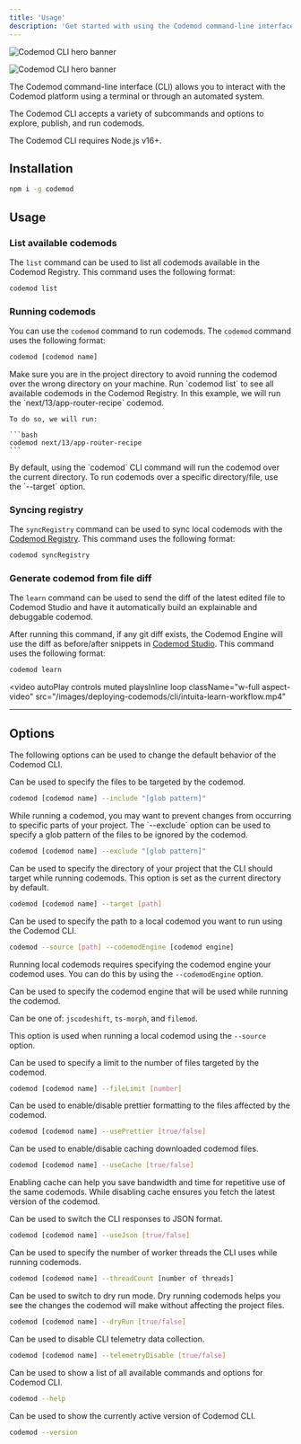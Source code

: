 ```yaml
---
title: 'Usage'
description: 'Get started with using the Codemod command-line interface.'
---
```


<img
  className="block dark:hidden"
  src="/images/deploying-codemods/cli/hero-light.svg"
  alt="Codemod CLI hero banner"
/>

<img
  className="hidden dark:block"
  src="/images/deploying-codemods/cli/hero-dark.svg"
  alt="Codemod CLI hero banner"
/>

The Codemod command-line interface (CLI) allows you to interact with the Codemod platform using a terminal or through an automated system.

The Codemod CLI accepts a variety of subcommands and options to explore, publish, and run codemods.

<Note>
The Codemod CLI requires Node.js v16+.
</Note>

## Installation

```bash
npm i -g codemod
```

## Usage

### List available codemods

The `list` command can be used to list all codemods available in the Codemod Registry. This command uses the following format:

```bash
codemod list
```

### Running codemods

You can use the `codemod` command to run codemods. The `codemod` command uses the following format:

```bash
codemod [codemod name]
```

<AccordionGroup>
<Accordion title="Example">
  <Steps>
  <Step title="Go to project directory">
    Make sure you are in the project directory to avoid running the codemod over the wrong directory on your machine.
  </Step>
  <Step title="List available codemods">
    Run `codemod list` to see all available codemods in the Codemod Registry.
  </Step>
  <Step title="Run codemod">
    In this example, we will run the `next/13/app-router-recipe` codemod.

    To do so, we will run: 

    ```bash
    codemod next/13/app-router-recipe
    ```
  </Step>
</Steps>

</Accordion>
<Accordion title="Running codemods over a specific directory or file.">
  By default, using the `codemod` CLI command will run the codemod over the current directory. To run codemods over a specific directory/file, use the `--target` option.
</Accordion>
</AccordionGroup>

### Syncing registry

The `syncRegistry` command can be used to sync local codemods with the [Codemod Registry](/codemod-registry/introduction). This command uses the following format:

```bash
codemod syncRegistry
```

### Generate codemod from file diff

The `learn` command can be used to send the diff of the latest edited file to Codemod Studio and have it automatically build an explainable and debuggable codemod.

After running this command, if any git diff exists, the Codemod Engine will use the diff as before/after snippets in [Codemod Studio](/codemod-studio/quickstart). This command uses the following format:

```bash
codemod learn
```

<video
  autoPlay
  controls
  muted
  playsInline
  loop
  className="w-full aspect-video"
  src="/images/deploying-codemods/cli/intuita-learn-workflow.mp4"
></video>

----

## Options

The following options can be used to change the default behavior of the Codemod CLI.

<ResponseField name="--include" type="glob pattern" default="**/*.*{ts,tsx,js,jsx,mjs,cjs,mdx}">
  Can be used to specify the files to be targeted by the codemod.

  ```bash
  codemod [codemod name] --include "[glob pattern]"
  ```
</ResponseField>

<ResponseField name="--exclude" type="glob pattern" default="**/node_modules/**/*.*">
  While running a codemod, you may want to prevent changes from occurring to specific parts of your project. The `--exclude` option can be used to specify a glob pattern of the files to be ignored by the codemod.

  ```bash
  codemod [codemod name] --exclude "[glob pattern]"
  ```
</ResponseField>

<ResponseField name="--target" type="string">
  Can be used to specify the directory of your project that the CLI should target while running codemods. This option is set as the current directory by default.

  ```bash
  codemod [codemod name] --target [path]
  ```
</ResponseField>

<ResponseField name="--source" type="string">
  Can be used to specify the path to a local codemod you want to run using the Codemod CLI.

  ```bash
  codemod --source [path] --codemodEngine [codemod engine]
  ```

  <Note> Running local codemods requires specifying the codemod engine your codemod uses. You can do this by using the `--codemodEngine` option.</Note>
</ResponseField>

<ResponseField name="--codemodEngine" type="string">
  Can be used to specify the codemod engine that will be used while running the codemod.
  
  Can be one of: `jscodeshift`, `ts-morph`, and `filemod`.

  <Note>This option is used when running a local codemod using the `--source` option.</Note>
</ResponseField>

<ResponseField name="--fileLimit" type="number" default="1000">
  Can be used to specify a limit to the number of files targeted by the codemod.

  ```bash
  codemod [codemod name] --fileLimit [number]
  ```
</ResponseField>

<ResponseField name="--usePrettier" type="boolean" default="false">
  Can be used to enable/disable prettier formatting to the files affected by the codemod.

  ```bash
  codemod [codemod name] --usePrettier [true/false]
  ```
</ResponseField>

<ResponseField name="--useCache" type="boolean" default="false">
  Can be used to enable/disable caching downloaded codemod files.

  ```bash
  codemod [codemod name] --useCache [true/false]
  ```

  <Tip>Enabling cache can help you save bandwidth and time for repetitive use of the same codemods. While disabling cache ensures you fetch the latest version of the codemod.</Tip>
</ResponseField>

<ResponseField name="--useJson" type="boolean" default="false">
  Can be used to switch the CLI responses to JSON format.

  ```bash
  codemod [codemod name] --useJson [true/false]
  ```
</ResponseField>

<ResponseField name="--threadCount" type="number" default="4">
  Can be used to specify the number of worker threads the CLI uses while running codemods.

  ```bash
  codemod [codemod name] --threadCount [number of threads]
  ```
</ResponseField>

<ResponseField name="--dryRun" type="boolean" default="false">
  Can be used to switch to dry run mode. Dry running codemods helps you see the changes the codemod will make without affecting the project files.

  ```bash
  codemod [codemod name] --dryRun [true/false]
  ```
</ResponseField>

<ResponseField name="--telemetryDisable" type="boolean" default="false">
  Can be used to disable CLI telemetry data collection.

  ```bash
  codemod [codemod name] --telemetryDisable [true/false]
  ```
</ResponseField>

<ResponseField name="--help">
  Can be used to show a list of all available commands and options for Codemod CLI.

  ```bash
  codemod --help
  ```
</ResponseField>

<ResponseField name="--version">
  Can be used to show the currently active version of Codemod CLI.

  ```bash
  codemod --version
  ```
</ResponseField>